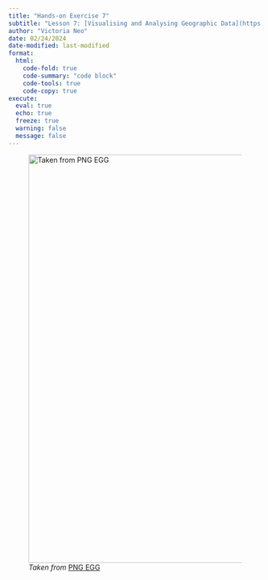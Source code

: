 ```yaml
---
title: "Hands-on Exercise 7"
subtitle: "Lesson 7: [Visualising and Analysing Geographic Data](https://isss608-ay2023-24jan.netlify.app/outline/lesson07_outline)" 
author: "Victoria Neo"
date: 02/24/2024
date-modified: last-modified
format:
  html:
    code-fold: true
    code-summary: "code block"
    code-tools: true
    code-copy: true
execute:
  eval: true
  echo: true
  freeze: true
  warning: false
  message: false
---
```


![*Taken from* [PNG EGG](https://www.pngegg.com/en/png-zvusf)](images/clipboard-1178922177.png){fig-align="left" width="810"}
